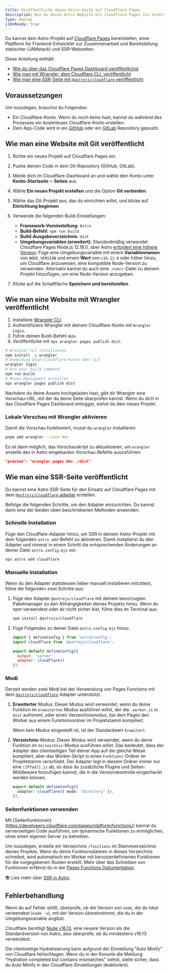 ```yaml
---
title: Veröffentliche deine Astro-Seite auf Cloudflare Pages 
description: Wie du deine Astro-Website mit Cloudflare Pages ins Internet stellst.
type: deploy
i18nReady: true
---
```


Du kannst dein Astro-Projekt auf [Cloudflare Pages](https://pages.cloudflare.com/) bereitstellen, einer Plattform für Frontend-Entwickler zur Zusammenarbeit und Bereitstellung statischer (JAMstack) und SSR-Webseiten.

Diese Anleitung enthält:

- [Wie du über das Cloudflare Pages Dashboard veröffentlichst](#wie-man-eine-website-mit-git-veröffentlicht)
- [Wie man mit Wrangler, dem Cloudflare CLI, veröffentlicht](#wie-man-eine-website-mit-wrangler-veröffentlicht)
- [Wie man eine SSR-Seite mit `@astrojs/cloudflare` veröffentlicht](#wie-man-eine-ssr-seite-veröffentlicht)

## Voraussetzungen

Um loszulegen, brauchst du Folgendes:

- Ein Cloudflare-Konto. Wenn du noch keins hast, kannst du während des Prozesses ein kostenloses Cloudflare-Konto erstellen.
- Dein App-Code wird in ein [GitHub](https://github.com/) oder ein [GitLab](https://about.gitlab.com/) Repository gepusht.

## Wie man eine Website mit Git veröffentlicht

1. Richte ein neues Projekt auf Cloudflare Pages ein.
2. Pushe deinen Code in dein Git-Repository (GitHub, GitLab).
3. Melde dich im Cloudflare-Dashboard an und wähle dein Konto unter **Konto-Startseite** > **Seiten** aus.
4. Wähle **Ein neues Projekt erstellen** und die Option **Git verbinden**.
5. Wähle das Git-Projekt aus, das du einrichten willst, und klicke auf **Einrichtung beginnen**
6. Verwende die folgenden Build-Einstellungen:

    - **Framework-Voreinstellung**: `Astro`
    - **Build-Befehl:** `npm run build`
    - **Build-Ausgabeverzeichnis:** `dist`
    - **Umgebungsvariablen (erweitert)**: Standardmäßig verwendet Cloudflare Pages Node.js 12.18.0, aber Astro [erfordert eine höhere Version](/de/install-and-setup/#prerequisites). Füge eine Umgebungsvariable mit einem **Variablennamen** von `NODE_VERSION` und einem **Wert** von `v16.13.0` oder höher hinzu, um Cloudflare anzuweisen, eine kompatible Node-Version zu verwenden. Alternativ kannst du auch eine `.nvmrc`-Datei zu deinem Projekt hinzufügen, um eine Node-Version anzugeben.

7. Klicke auf die Schaltfläche **Speichern und bereitstellen**.

## Wie man eine Website mit Wrangler veröffentlicht

1. Installiere [Wrangler CLI](https://developers.cloudflare.com/workers/wrangler/get-started/).
2. Authentifiziere Wrangler mit deinem Cloudflare-Konto mit `Wrangler Login`.
3. Führe deinen Build-Befehl aus.
4. Veröffentliche mit `npx wrangler pages publish dist`.

```bash
# Wrangler CLI installieren
npm install -g wrangler
# Anmeldung beim Cloudflare-Konto über CLI
wrangler login
# Run your build command
npm run build
# Neues Deployment erstellen
npx wrangler pages publish dist
```

Nachdem du deine Assets hochgeladen hast, gibt dir Wrangler eine Vorschau-URL, mit der du deine Seite überprüfen kannst. Wenn du dich in das Cloudflare Pages Dashboard einloggst, siehst du dein neues Projekt.

### Lokale Vorschau mit Wrangler aktivieren

Damit die Vorschau funktioniert, musst du `wrangler` installieren

```bash
pnpm add wrangler --save-dev
```

Es ist dann möglich, das Vorschauskript zu aktualisieren, um `wrangler` anstelle des in Astro eingebauten Vorschau-Befehls auszuführen:


```json title="package.json"
"preview": "wrangler pages dev ./dist"
```

## Wie man eine SSR-Seite veröffentlicht

Du kannst eine Astro SSR-Seite für den Einsatz auf Cloudflare Pages mit dem [`@astrojs/cloudflare` adapter](/de/guides/integrations-guide/cloudflare/) erstellen.

Befolge die folgenden Schritte, um den Adapter einzurichten. Du kannst dann eine der beiden oben beschriebenen Methoden anwenden.

### Schnelle Installation

Füge den Cloudflare-Adapter hinzu, um SSR in deinem Astro-Projekt mit dem folgenden `astro add`-Befehl zu aktivieren. Damit installierst du den Adapter und nimmst in einem Schritt die entsprechenden Änderungen an deiner Datei `astro.config.mjs` vor.

```bash
npx astro add cloudflare
```

### Manuelle Installation

Wenn du den Adapter stattdessen lieber manuell installieren möchtest, führe die folgenden zwei Schritte aus:

1. Füge den Adapter `@astrojs/cloudflare` mit deinem bevorzugten Paketmanager zu den Abhängigkeiten deines Projekts hinzu. Wenn du npm verwendest oder dir nicht sicher bist, führe dies im Terminal aus:

    ```bash
    npm install @astrojs/cloudflare
    ```

2. Füge Folgendes zu deiner Datei `astro.config.mjs` hinzu:

    ```js title="astro.config.mjs" ins={2, 5-6}
    import { defineConfig } from 'astro/config';
    import cloudflare from '@astrojs/cloudflare';

    export default defineConfig({
      output: 'server',
      adapter: cloudflare()
    });
    ```

### Modi

Derzeit werden zwei Modi bei der Verwendung von Pages Functions mit dem [`@astrojs/cloudflare`](https://github.com/withastro/astro/tree/main/packages/integrations/cloudflare#readme) Adapter unterstützt.

1. **Erweiterter** Modus: Dieser Modus wird verwendet, wenn du deine Funktion im `erweiterten` Modus ausführen willst, der die `_worker.js` in `dist` aufnimmt, oder einen Verzeichnismodus, bei dem Pages den Worker aus einem Funktionsordner im Projektstamm kompiliert.  

    Wenn kein Modus eingestellt ist, ist der Standardwert `Erweitert`.

2. **Verzeichnis**-Modus: Dieser Modus wird verwendet, wenn du deine Funktion im `Verzeichnis`-Modus ausführen willst. Das bedeutet, dass der Adapter den clientseitigen Teil deiner App auf die gleiche Weise kompiliert, aber das Worker-Skript in einen `Funktions`-Ordner im Projektstamm verschiebt. Der Adapter legt in diesem Ordner immer nur eine `[[Pfad]].js` ab, so dass du zusätzliche Plugins und Seiten-Middleware hinzufügen kannst, die in die Versionskontrolle eingecheckt werden können.

    ```ts title="astro.config.mjs" "directory"
    export default defineConfig({
      adapter: cloudflare({ mode: "directory" }),
    });
    ```
### Seitenfunktionen verwenden

Mit [Seitenfunktionen] (https://developers.cloudflare.com/pages/platform/functions/) kannst du serverseitigen Code ausführen, um dynamische Funktionen zu ermöglichen, ohne einen eigenen Server zu betreiben.

Um loszulegen, erstelle ein Verzeichnis `/functions` im Stammverzeichnis deines Projekts. Wenn du deine Funktionsdateien in dieses Verzeichnis schreibst, wird automatisch ein Worker mit benutzerdefinierten Funktionen für die vorgegebenen Routen erstellt. Mehr über das Schreiben von Funktionen erfährst du in der [Pages Functions Dokumentation](https://developers.cloudflare.com/pages/platform/functions/).

📚 Lies mehr über [SSR in Astro](/de/guides/server-side-rendering/).

## Fehlerbehandlung

Wenn du auf Fehler stößt, überprüfe, ob die Version von `node`, die du lokal verwendest (`node -v`), mit der Version übereinstimmt, die du in der Umgebungsvariable angibst.

Cloudflare benötigt [Node v16.13](https://miniflare.dev/get-started/cli#installation), eine neuere Version als die Standardversion von Astro, also überprüfe, ob du mindestens v16.13 verwendest.

Die clientseitige Hydratisierung kann aufgrund der Einstellung "Auto Minify" von Cloudflare fehlschlagen. Wenn du in der Konsole die Meldung "Hydration completed but contains mismatches" siehst, stelle sicher, dass du Auto Minify in den Cloudflare-Einstellungen deaktivierst.
